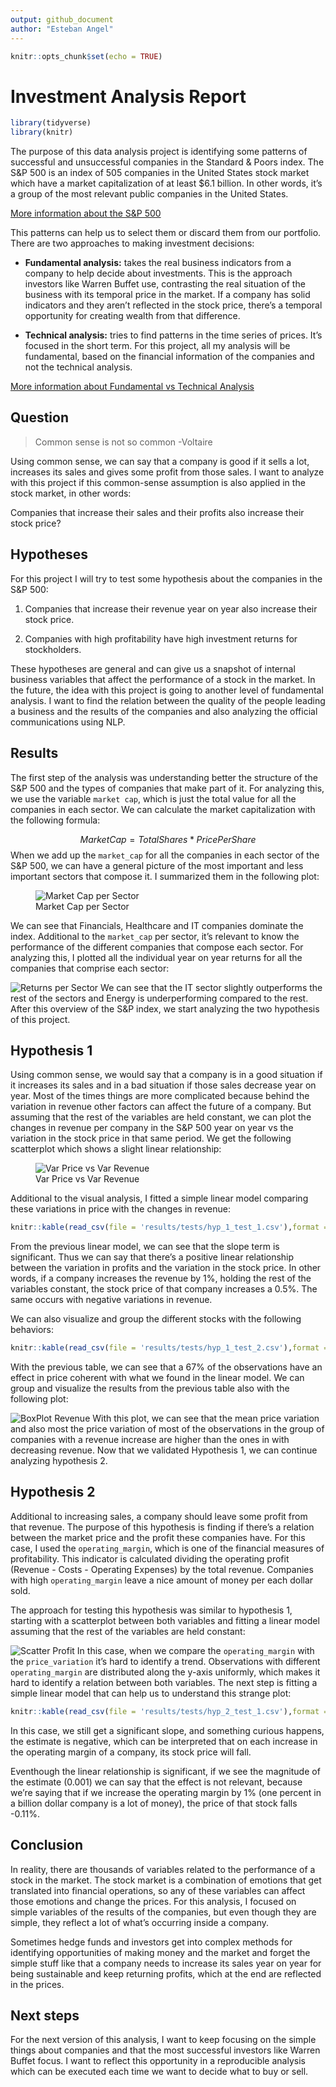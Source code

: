 ```yaml
---
output: github_document
author: "Esteban Angel"
---
```


```r
knitr::opts_chunk$set(echo = TRUE)
```
# Investment Analysis Report

```r
library(tidyverse)
library(knitr)
```

The purpose of this data analysis project is identifying some patterns of successful and unsuccessful companies in the Standard & Poors index. The S&P 500 is an index of 505 companies in the United States stock market which have a market capitalization of at least $6.1 billion. In other words, it's a group of the most relevant public companies in the United States.

[More information about the S&P 500](https://www.investopedia.com/terms/s/sp500.asp)

This patterns can help us to select them or discard them from our portfolio. There are two approaches to making investment decisions:

- **Fundamental analysis:** takes the real business indicators from a company to help decide about investments. This is the approach investors like Warren Buffet use, contrasting the real situation of the business with its temporal price in the market. If a company has solid indicators and they aren't reflected in the stock price, there's a temporal opportunity for creating wealth from that difference.

- **Technical analysis:** tries to find patterns in the time series of prices. It's focused in the short term. For this project, all my analysis will be fundamental, based on the financial information of the companies and not the technical analysis.

[More information about Fundamental vs Technical Analysis ](https://www.investopedia.com/university/technical/techanalysis2.asp)

## Question

> Common sense is not so common -Voltaire

Using common sense, we can say that a company is good if it sells a lot, increases its sales and gives some profit from those sales. I want to analyze with this project if this common-sense assumption is also applied in the stock market, in other words:

Companies that increase their sales and their profits also increase their stock price?


## Hypotheses

For this project I will try to test some hypothesis about the companies in the S&P 500:

1. Companies that increase their revenue year on year also increase their stock price.

2. Companies with high profitability have high investment returns for stockholders.

These hypotheses are general and can give us a snapshot of internal business variables that affect the performance of a stock in the market. In the future, the idea with this project is going to another level of fundamental analysis. I want to find the relation between the quality of the people leading a business and the results of the companies and also analyzing the official communications using NLP.

## Results

The first step of the analysis was understanding better the structure of the S&P 500 and the types of companies that make part of it. For analyzing this, we use the variable `market cap`, which is just the total value for all the companies in each sector. We can calculate the market capitalization with the following formula:

$$MarketCap = TotalShares * PricePerShare$$
When we add up the `market_cap` for all the companies in each sector of the S&P 500, we can have a general picture of the most important and less important sectors that compose it. I summarized them in the following plot:

![Market Cap per Sector](../../results/figures/eda_plot_2.png)

We can see that Financials, Healthcare and IT companies dominate the index. Additional to the `market_cap` per sector, it's relevant to know the performance of the different companies that compose each sector. For analyzing this, I plotted all the individual year on year returns for all the companies that comprise each sector:

![Returns per Sector](../../results/figures/eda_plot_1.png)
We can see that the IT sector slightly outperforms the rest of the sectors and Energy is underperforming compared to the rest. After this overview of the S&P index, we start analyzing the two hypothesis of this project.

## Hypothesis 1

Using common sense, we would say that a company is in a good situation if it increases its sales and in a bad situation if those sales decrease year on year. Most of the times things are more complicated because behind the variation in revenue other factors can affect the future of a company. But assuming that the rest of the variables are held constant, we can plot the changes in revenue per company in the S&P 500 year on year vs the variation in the stock price in that same period. We get the following scatterplot which shows a slight linear relationship:

![Var Price vs Var Revenue](../../results/figures/hyp_1_plot_1.png)

Additional to the visual analysis, I fitted a simple linear model comparing these variations in price with the changes in revenue:

```r
knitr::kable(read_csv(file = 'results/tests/hyp_1_test_1.csv'),format = "markdown")
```

From the previous linear model, we can see that the slope term is significant. Thus we can say that there's a positive linear relationship between the variation in profits and the variation in the stock price. In other words, if a company increases the revenue by 1%, holding the rest of the variables constant, the stock price of that company increases a 0.5%. The same occurs with negative variations in revenue.

We can also visualize and group the different stocks with the following behaviors:

```r
knitr::kable(read_csv(file = 'results/tests/hyp_1_test_2.csv'),format = "markdown")
```
With the previous table, we can see that a 67% of the observations have an effect in price coherent with what we found in the linear model. We can group and visualize the results from the previous table also with the following plot:

![BoxPlot Revenue](../../results/figures/hyp_1_plot_2.png)
With this plot, we can see that the mean price variation and also most the price variation of most of the observations in the group of companies with a revenue increase are higher than the ones in with decreasing revenue.
Now that we validated Hypothesis 1, we can continue analyzing hypothesis 2.


## Hypothesis 2

Additional to increasing sales, a company should leave some profit from that revenue. The purpose of this hypothesis is finding if there's a relation between the market price and the profit these companies have. For this case, I used the `operating_margin`, which is one of the financial measures of profitability. This indicator is calculated dividing the operating profit (Revenue - Costs - Operating Expenses) by the total revenue. Companies with high `operating_margin` leave a nice amount of money per each dollar sold.

The approach for testing this hypothesis was similar to hypothesis 1, starting with a scatterplot between both variables and fitting a linear model assuming that the rest of the variables are held constant:

![Scatter Profit](../../results/figures/hyp_2_plot_1.png)
In this case, when we compare the `operating_margin` with the `price_variation` it's hard to identify a trend. Observations with different `operating_margin` are distributed along the y-axis uniformly, which makes it hard to identify a relation between both variables. The next step is fitting a simple linear model that can help us to understand this strange plot:

```r
knitr::kable(read_csv(file = 'results/tests/hyp_2_test_1.csv'),format = "markdown")
```
In this case, we still get a significant slope, and something curious happens, the estimate is negative, which can be interpreted that on each increase in the operating margin of a company, its stock price will fall. 

Eventhough the linear relationship is significant, if we see the magnitude of the estimate (0.001) we can say that the effect is not relevant, because we're saying that if we increase the operating margin by 1% (one percent in a billion dollar company is a lot of money), the price of that stock falls -0.11%.

## Conclusion

In reality, there are thousands of variables related to the performance of a stock in the market. The stock market is a combination of emotions that get translated into financial operations, so any of these variables can affect those emotions and change the prices. For this analysis, I focused on simple variables of the results of the companies, but even though they are simple, they reflect a lot of what's occurring inside a company.

Sometimes hedge funds and investors get into complex methods for identifying opportunities of making money and the market and forget the simple stuff like that a company needs to increase its sales year on year for being sustainable and keep returning profits, which at the end are reflected in the prices.

## Next steps

For the next version of this analysis, I want to keep focusing on the simple things about companies and that the most successful investors like Warren Buffet focus. I want to reflect this opportunity in a reproducible analysis which can be executed each time we want to decide what to buy or sell.
